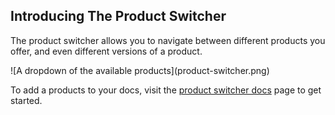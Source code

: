 ## Introducing The Product Switcher

The product switcher allows you to navigate between different products you offer, and even different versions of a product. 

<Frame>
![A dropdown of the available products](product-switcher.png)
</Frame>

To add a products to your docs, visit the [product switcher docs](/docs/building-your-docs/product-switcher) page to get started. 
